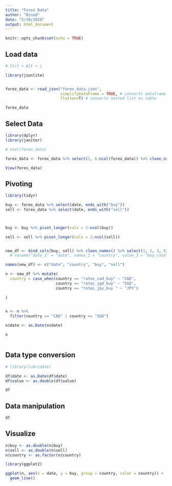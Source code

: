 ```yaml
---
title: "Forex Data"
author: "Binod"
date: "5/30/2020"
output: html_document
---
```


```r
knitr::opts_chunk$set(echo = TRUE)
```


## Load data 

```r
# Ctrl + Alt + i

library(jsonlite)


forex_data <- read_json("forex_data.json", 
                        simplifyDataFrame = TRUE, # converts dataframe
                        flatten=T) # converts nested list to table

forex_data
```


## Select Data 

```r
library(dplyr)
library(janitor)

# ncol(forex_data)

forex_data <- forex_data %>% select(1, 6:ncol(forex_data)) %>% clean_names()

View(forex_data)
```

## Pivoting 

```r
library(tidyr)

buy <- forex_data %>% select(date, ends_with("buy"))
sell <- forex_data %>% select(date, ends_with("sell"))



buy <- buy %>% pivot_longer(cols = 2:ncol(buy))

sell <- sell %>% pivot_longer(cols = 2:ncol(sell))


new_df <- bind_cols(buy, sell) %>% clean_names() %>% select(1, 2, 3, 6)
  # rename("date_1" = "date", names_2 = "country", value_3 = "buy_rate", value_6= "sell_rate")

names(new_df) <- c("date", "country", "buy", "sell")

n <- new_df %>% mutate(
  country = case_when(country == "rates_cad_buy" ~ "CAD", 
                      country == "rates_sgd_buy" ~ "SGD",
                      country == "rates_jpy_buy	" ~ "JPY")
  
) 


n <- n %>% 
  filter(country == "CAD" | country == "SGD")

n$date <- as.Date(n$date)

n



```

## Data type conversion

```r
# library(lubridate)

df$date <- as.Date(df$date)
df$value <- as.double(df$value)

df
```


## Data manipulation

```r
df 
```



## Visualize

```r
n$buy <- as.double(n$buy)
n$sell <- as.double(n$sell)
n$country <- as.factor(n$country)

library(ggplot2)

ggplot(n, aes(x = date, y = buy, group = country, color = country)) +
  geom_line()
```

